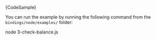 

<CodeBlock className="language-typescript">
  {CodeSample}
</CodeBlock>

You can run the example by running the following command from the `bindings/node/examples/` folder:

<CodeBlock className="language-bash">
    node 3-check-balance.js
</CodeBlock>
